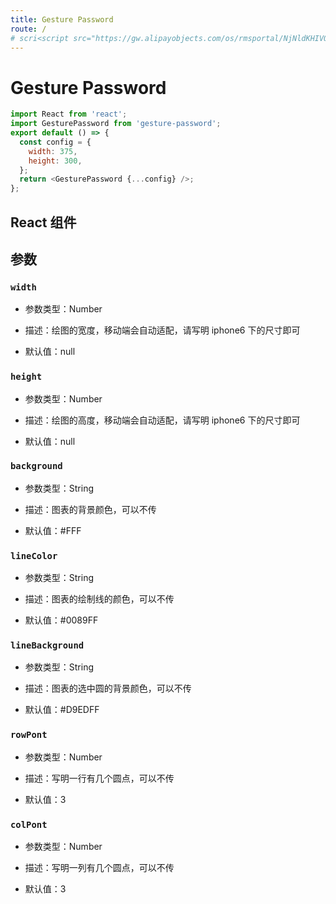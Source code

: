 ```yaml
---
title: Gesture Password
route: /
# scri<script src="https://gw.alipayobjects.com/os/rmsportal/NjNldKHIVQRozfbAOJUW.js"></script>
---
```


<script src="https://gw.alipayobjects.com/os/rmsportal/NjNldKHIVQRozfbAOJUW.js"></script>


# Gesture Password

<GesturePassword />


```javascript
import React from 'react';
import GesturePassword from 'gesture-password';
export default () => {
  const config = {
    width: 375,
    height: 300,
  };
  return <GesturePassword {...config} />;
};
```

## React 组件

## 参数

### `width`

- 参数类型：Number

- 描述：绘图的宽度，移动端会自动适配，请写明 iphone6 下的尺寸即可

- 默认值：null

### `height`

- 参数类型：Number

- 描述：绘图的高度，移动端会自动适配，请写明 iphone6 下的尺寸即可

- 默认值：null

### `background`

- 参数类型：String

- 描述：图表的背景颜色，可以不传

- 默认值：#FFF

### `lineColor`

- 参数类型：String

- 描述：图表的绘制线的颜色，可以不传

- 默认值：#0089FF

### `lineBackground`

- 参数类型：String

- 描述：图表的选中圆的背景颜色，可以不传

- 默认值：#D9EDFF

### `rowPont`

- 参数类型：Number

- 描述：写明一行有几个圆点，可以不传

- 默认值：3

### `colPont`

- 参数类型：Number

- 描述：写明一列有几个圆点，可以不传

- 默认值：3

